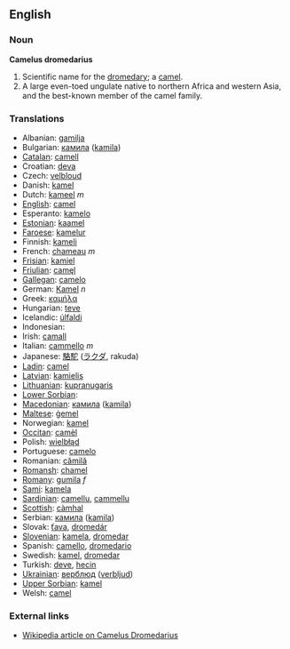 ==English==

===Noun===
'''Camelus dromedarius'''
#Scientific name for the [[dromedary]]; a [[camel]].
#A large even-toed ungulate native to northern Africa and western Asia, and the best-known member of the camel family.

===Translations===

*Albanian: [[gamilja]]
*Bulgarian: [[камила]] ([[kamila]])
*[[Catalan]]: [[camell]]
*Croatian: [[deva]]
*Czech: [[velbloud]]
*Danish: [[kamel]]
*Dutch: [[kameel]] ''m''
*[[English]]: [[camel]]
*Esperanto: [[kamelo]]
*[[Estonian]]: [[kaamel]]
*[[Faroese]]: [[kamelur]]
*Finnish: [[kameli]]
*French: [[chameau]] ''m''
*[[Frisian]]: [[kamiel]]
*[[Friulian]]: [[camęl]]
*[[Gallegan]]: [[camelo]]
*German: [[Kamel]] ''n''
*Greek: [[καμήλα]] '' ''
*Hungarian: [[teve]]
*Icelandic: [[úlfaldi]]
*Indonesian: [[]]
*Irish: [[camall]]
*Italian: [[cammello]] ''m''
*Japanese: [[駱駝]] ([[ラクダ]], rakuda)
*[[Ladin]]: [[camel]]
*[[Latvian]]: [[kamielis]]
*[[Lithuanian]]: [[kupranugaris]]
*[[Lower Sorbian]]: [[]]
*[[Macedonian]]: [[камила]] ([[kamila]])
*[[Maltese]]: [[ġemel]]
*Norwegian: [[kamel]]
*[[Occitan]]: [[camèl]]
*Polish: [[wielbłąd]] '' ''
*Portuguese: [[camelo]]
*Romanian: [[cămilă]]
*[[Romansh]]: [[chamel]]
*[[Romany]]: [[gumila]] ''f''
*[[Sami]]: [[kamela]]
*[[Sardinian]]: [[camellu]], [[cammellu]]
*[[Scottish]]: [[càmhal]]
*Serbian: [[камила]] ([[kamila]])
*Slovak: [[ťava]], [[dromedár]]
*[[Slovenian]]: [[kamela]], [[dromedar]]
*Spanish: [[camello]], [[dromedario]] '' ''
*Swedish: [[kamel]], [[dromedar]]
*Turkish: [[deve]], [[hecin]]
*[[Ukrainian]]: [[верблюд]] ([[verbljud]])
*[[Upper Sorbian]]: [[kamel]]
*Welsh: [[camel]]

===External links===
*[[w:dromedary|Wikipedia article on Camelus Dromedarius]]